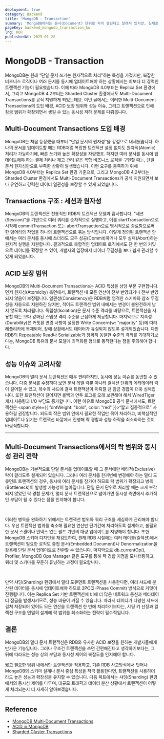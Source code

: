 ```yaml
---
deployment: true
category: Backend
title: 'MongoDB - Transaction'
summary: 'MongoDB에서는 문서(Document) 단위로 락이 걸린다고 알려져 있지만, 실제로는 컬렉션·데이터베이스 수준 등 다양한 단계(Granularity)에서 락이 발생할 수 있습니다. 이번 글에서는 문서·컬렉션·인덱스 등 어디에 어떻게 락이 걸리는지 살펴보고, MongoDB 내부에서 사용하는 Intent Lock, Shared Lock, Exclusive Lock 개념을 설명합니다.'
pageKey: backend_mongodb_transaction_ko
lng: KOR
publishedAt: 2025-01-28
---
```


# MongoDB - Transaction

MongoDB는 원래 “단일 문서 쓰기는 원자적으로 처리”하는 특성을 가졌지만, 복잡한 비즈니스 로직이나 여러 문서를 동시에 업데이트해야 하는 상황에서는 이보다 더 강력한 트랜잭션 기능이 필요했습니다. 이에 따라 MongoDB 4.0부터는 Replica Set 환경에서, 그리고 MongoDB 4.2부터는 Sharded Cluster 환경에서도 Multi-Document Transactions를 공식 지원하게 되었는데요. 이번 글에서는 이러한 Multi-Document Transactions의 도입 배경, ACID 보장 범위와 성능 이슈, 그리고 트랜잭션으로 인해 잠금 범위가 확장되면서 생길 수 있는 동시성 저하 문제를 다뤄봅니다.

## Multi-Document Transactions 도입 배경

MongoDB는 처음 등장했을 때부터 “단일 문서의 원자성”을 강점으로 내세웠습니다. 하나의 문서를 업데이트할 때는 RDB처럼 복잡한 트랜잭션 설정 없이도 원자적(Atomic) 처리가 가능하기에, 빠른 쓰기와 높은 확장성을 자랑했죠. 하지만 여러 문서를 동시에 업데이트해야 하는 결제 처리나 재고 관리 같은 복합 비즈니스 로직을 구현할 때는, 단일 문서 원자성만으로 부족한 상황이 발생했습니다. 이런 요구를 충족하기 위해 MongoDB 4.0부터는 Replica Set 환경 기준으로, 그리고 MongoDB 4.2부터는 Sharded Cluster 환경에서도 Multi-Document Transactions가 공식 지원되면서 보다 유연하고 강력한 데이터 일관성을 보장할 수 있게 되었습니다.

## Transactions 구조 : 세션과 원자성

MongoDB의 트랜잭션은 전통적인 RDB의 트랜잭션 모델과 흡사합니다. "세션(Session)"을 기반으로 여러 쿼리를 순차적으로 실행하고, 이를 startTransaction으로 시작해 commitTransaction 또는 abortTransaction으로 명시적으로 종료함으로써 한 덩어리의 작업을 하나의 트랜잭션으로 묶는 방식입니다. 이렇게 정의된 트랜잭션 안에서는 여러 문서를 동시에 쓰더라도 모두 성공(Commit)하거나 모두 실패(Abort)하는 원자적 실행을 지원합니다. 결과적으로 복합적인 업데이트 로직에서도 단 한 번의 커밋으로 데이터를 확정할 수 있어, 개발자의 입장에서 데이터 무결성을 보다 쉽게 관리할 수 있게 되었습니다.

## ACID 보장 범위

MongoDB의 Multi-Document Transactions는 ACID 특성을 상당 부분 구현합니다. 먼저 원자성(Atomicity) 측면에서, 트랜잭션 내 모든 연산이 전부 반영되거나 전부 반영되지 않음이 보장됩니다. 일관성(Consistency)은 RDB처럼 엄격한 스키마와 참조 무결성을 자동으로 지원하진 않지만, 적어도 트랜잭션 범위 내에서는 변경이 불완전하게 남지 않도록 처리됩니다. 독립성(Isolation)은 문서 수준 격리를 바탕으로, 트랜잭션을 사용할 때는 보다 강화된 스냅샷 격리 수준을 근접하게 제공합니다. 마지막으로 지속성(Durability)은 커밋된 변경 사항이 설정한 Write Concern(w: "majority" 등)에 따라 레플리카에 복제되어, 장애 상황에서도 데이터가 유실되지 않도록 설계되었습니다. 다만 RDB의 Repeatable Read나 Serializable과 정확히 동일한 수준의 격리를 기대하기보다는, MongoDB 특유의 문서 모델에 최적화된 형태로 동작한다는 점을 주의해야 합니다.

## 성능 이슈와 고려사항

MongoDB의 멀티 문서 트랜잭션은 매우 편리하지만, 동시에 성능 이슈를 동반할 수 있습니다. 다중 문서를 수정하다 보면 문서 레벨 락뿐 아니라 컬렉션 단위의 메타데이터 락이 길어질 수 있고, 복수의 샤드에 걸쳐 트랜잭션이 이뤄질 땐 잠금 경합이 더욱 심해집니다. 또한 트랜잭션이 길어지면 롤백과 언두 로그를 오래 보관해야 해서 WiredTiger 캐시 사용량과 I/O 부담도 증가합니다. 이런 이유로 MongoDB 공식 문서에서도, 트랜잭션은 <span style={{ fontWeight: "bold", color: "red" }}>“짧고 집중적으로”</span> 사용하길 권장합니다. 되도록 작은 범위 안에서 필요한 작업만 묶어 처리하고, 비핵심적인 업데이트나 읽기는 트랜잭션 바깥에서 진행해 락 경합과 성능 하락을 최소화하는 것이 바람직합니다.

---

## Multi-Document Transactions에서의 락 범위와 동시성 관리 전략

MongoDB는 기본적으로 단일 문서를 업데이트할 때 그 문서에만 배타적(Exclusive) 락이 걸리도록 설계되어 있습니다. 그러나 여러 문서를 한꺼번에 변경해야 하는 멀티 도큐먼트 트랜잭션의 경우, 동시에 여러 문서를 잠가야 하므로 락 범위가 확장되고 병목(Bottleneck)이 발생할 가능성이 높아집니다. 단일 문서 단위로 처리할 때는 크게 부각되지 않았던 락 경합 문제가, 멀티 문서 트랜잭션으로 넘어가면 동시성 측면에서 추가적인 부담이 될 수 있다는 점을 인지해야 합니다.

<br />

이러한 병목을 완화하기 위해서는 트랜잭션 범위와 쿼리 구조를 세심하게 관리해야 합니다.
우선 트랜잭션 범위를 축소해 필요한 연산만 단기간에 처리하도록 설계하고, 불필요한
문서 스캔이나 인덱스 없는 필드 기반의 대량 업데이트를 지양해야 합니다. 또한 MongoDB
스키마 디자인을 재검토하여, 원래 RDB 시절에는 여러 테이블(컬렉션)에서 트랜잭션이
필요한 로직도 중첩 문서(Embedded Document)나 Denormalization을 활용해 단일 문서 업데이트로 전환할 수 있습니다. 마지막으로 db.currentOp(), Profiler, MongoDB Ops Manager 같은 도구를 통해 락 경합 지점을 모니터링하고, 쿼리 및 스키마를 꾸준히 튜닝하는 과정이
필요합니다.

<br />

만약 샤딩(Sharding) 환경에서 멀티 도큐먼트 트랜잭션을 사용한다면, 여러 샤드에 분산된 데이터를 동시에 업데이트해야 하므로 2PC(2-Phase Commit) 방식으로 커밋이 진행됩니다. 이는 Replica Set 기반 트랜잭션에 비해 더 많은 네트워크 통신과 메타데이터 잠금을 발생시키므로, 성능 비용이 커질 수 있습니다. 따라서 데이터가 다양한 샤드에 걸쳐 저장되어 있어도 모든 연산을 트랜잭션 한 번에 처리하기보다는, 샤딩 키 선정과 컬렉션 구조를 면밀히 설계해 락 범위를 최소화하는 전략이 필수적입니다.

## 결론

MongoDB의 멀티 문서 트랜잭션은 RDB와 유사한 ACID 보장을 원하는 개발자들에게 반가운 기능입니다. 그러나 무조건 트랜잭션을 쓰면 간편해진다고 생각하기보다는, 그 뒤에 따라오는 성능 상의 부담과 동시성 제어의 복잡도를 인지해야 합니다.

짧고 필요한 범위 내에서만 트랜잭션을 적용하고, 기존 RDB 사고방식에서 벗어나 MongoDB의 스키마 설계나 문서 중심 특성을 적극 활용한다면, 트랜잭션을 사용하더라도 높은 성능과 확장성을 유지할 수 있습니다. 다음 파트에서는 샤딩(Sharding) 환경에서의 동시성 제어를 다루며, 대규모 트래픽과 데이터 분산 상황에서 트랜잭션이 어떻게 처리되는지 더 자세히 알아보겠습니다.

---

## Reference

- [MongoDB Multi-Document Transactions](https://www.mongodb.com/docs/manual/core/transactions/)
- [ACID in MongoDB](https://www.mongodb.com/docs/manual/core/transactions/#acid-transactions)
- [Sharded Cluster Transactions](https://www.mongodb.com/docs/manual/core/transactions-sharded-clusters/)
